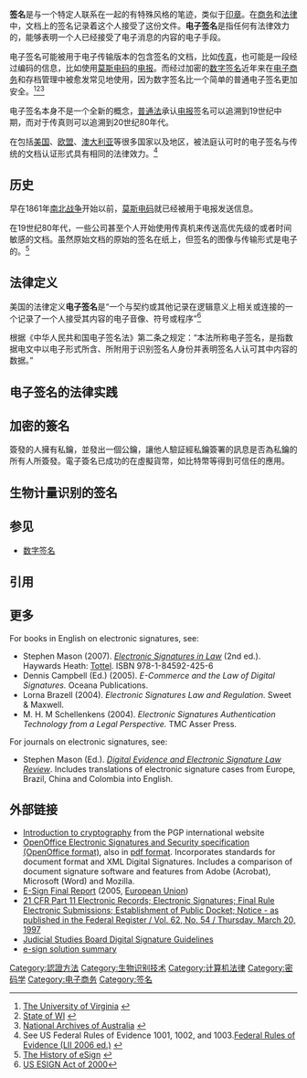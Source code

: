 {{Expand|time=2017-06-25T18:56:31+00:00}}
{{noteTA
|G1=IT
}}

'''签名'''是与一个特定人联系在一起的有特殊风格的笔迹，类似于[[印章|印章]]。在[[商务|商务]]和[[法律|法律]]中，文档上的签名记录着这个人接受了这份文件。'''电子签名'''是指任何有法律效力的，能够表明一个人已经接受了电子消息的内容的电子手段。

电子签名可能被用于电子传输版本的包含签名的文档，比如[[传真|传真]]，也可能是一段经过编码的信息，比如使用[[莫斯电码|莫斯电码]]的[[电报|电报]]。而经过加密的[[数字签名|数字签名]]近年来在[[电子商务|电子商务]]和存档管理中被愈发常见地使用，因为数字签名比一个简单的普通电子签名更加安全。<ref>[http://www.itc.virginia.edu/virginia.edu/fall00/digsigs/home.html The University of Virginia] {{webarchive|url=https://web.archive.org/web/20090302095310/http://www.itc.virginia.edu/virginia.edu/fall00/digsigs/home.html |date=2009-03-02 }}</ref><ref>[http://enterprise.state.wi.us/home/strategic/esig.htm State of WI] {{webarchive|url=https://web.archive.org/web/20060925104000/http://enterprise.state.wi.us/home/strategic/esig.htm |date=2006-09-25 }}</ref><ref>[http://www.naa.gov.au/recordkeeping/er/Security/6-glossary.html National Archives of Australia] {{webarchive|url=https://web.archive.org/web/20060712004640/http://www.naa.gov.au/recordkeeping/er/Security/6-glossary.html |date=2006-07-12 }}</ref>

电子签名本身不是一个全新的概念，[[普通法|普通法]]承认[[电报|电报]]签名可以追溯到19世纪中期，而对于传真则可以追溯到20世纪80年代。

在包括[[美国|美国]]、[[欧盟|欧盟]]、[[澳大利亚|澳大利亚]]等很多国家以及地区，被法庭认可时的电子签名与传统的文档认证形式具有相同的法律效力。<ref>See US Federal Rules of Evidence 1001, 1002, and 1003.[http://www.law.cornell.edu/rules/fre/rules.htm#Rule1001 Federal Rules of Evidence (LII 2006 ed.)] {{Wayback|url=http://www.law.cornell.edu/rules/fre/rules.htm#Rule1001 |date=20111125142039 }}</ref>

==历史==
早在1861年[[南北战争|南北战争]]开始以前，[[莫斯电码|莫斯电码]]就已经被用于电报发送信息。

在19世纪80年代，一些公司甚至个人开始使用传真机来传送高优先级的或者时间敏感的文档。虽然原始文档的原始的签名在纸上，但签名的图像与传输形式是电子的。<ref name="ib">[http://www.isaacbowman.com/the-history-of-electronic-signature-laws The History of eSign] {{webarchive|url=https://web.archive.org/web/20150311072559/http://www.isaacbowman.com/the-history-of-electronic-signature-laws |date=2015-03-11 }}</ref>

==法律定义==
美国的法律定义'''电子签名'''是“一个与契约或其他记录在逻辑意义上相关或连接的一个记录了一个人接受其内容的电子音像、符号或程序”<ref name="US ESIGN Act of 2000">[http://frwebgate.access.gpo.gov/cgi-bin/getdoc.cgi?dbname=106_cong_public_laws&docid=f:publ229.106.pdf US ESIGN Act of 2000]</ref> 

根据《中华人民共和国电子签名法》第二条之规定：“本法所称电子签名，是指数据电文中以电子形式所含、所附用于识别签名人身份并表明签名人认可其中内容的数据。”
==电子签名的法律实践==

==加密的簽名==
簽發的人擁有私鑰，並發出一個公鑰，讓他人驗証經私鑰簽署的訊息是否為私鑰的所有人所簽發。電子簽名已成功的在虛擬貨幣，如比特幣等得到可信任的應用。

==生物计量识别的签名==

==参见==
* [[数字签名|数字签名]]

==引用==
<references/>

==更多==
For books in English on electronic signatures, see:
*Stephen Mason (2007). ''[https://web.archive.org/web/20100302044054/http://www.stephenmason.eu/books/electronic-signatures-in-law/ Electronic Signatures in Law]'' (2nd ed.). Haywards Heath: [http://www.tottelpublishing.com/ProductDetails/mcs/productID/880/groupID/3/categoryID/58/ Tottel]. ISBN 978-1-84592-425-6
*Dennis Campbell (Ed.) (2005). ''E-Commerce and the Law of Digital Signatures.'' Oceana Publications.
*Lorna Brazell (2004). ''Electronic Signatures Law and Regulation.'' Sweet & Maxwell.
*M. H. M Schellenkens (2004). ''Electronic Signatures Authentication Technology from a Legal Perspective.'' TMC Asser Press.

For journals on electronic signatures, see:
* Stephen Mason (Ed.).  ''[https://web.archive.org/web/20100324024852/http://www.deaeslr.org/ Digital Evidence and Electronic Signature Law Review]''. Includes translations of electronic signature cases from Europe, Brazil, China and Colombia into English.

==外部链接==
* [https://web.archive.org/web/20160303185104/http://www.pgpi.org/doc/guide/7.0/en/intro/ Introduction to cryptography] from the PGP international website
* [http://specs.openoffice.org/appwide/security/Electronic_Signatures_and_Security.sxw  OpenOffice Electronic Signatures and Security specification (OpenOffice format)]{{dead link|date=2018年5月 |bot=InternetArchiveBot |fix-attempted=yes }}, also in [http://bcn.boulder.co.us/~neal/i2/OpenOffice_Electronic_Signatures_and_Security.pdf pdf format]. Incorporates standards for document format and XML Digital  Signatures. Includes a comparison of document signature software and features from Adobe (Acrobat), Microsoft (Word) and Mozilla.
* [http://ec.europa.eu/information_society/eeurope/2005/all_about/security/electronic_sig_report.pdf E-Sign Final Report] {{Wayback|url=http://ec.europa.eu/information_society/eeurope/2005/all_about/security/electronic_sig_report.pdf |date=20121025224724 }} (2005, [[European_Union|European Union]])
* [http://www.fda.gov/ora/compliance_ref/part11/Frs/background/pt11finr.pdf 21 CFR Part 11 Electronic Records; Electronic Signatures; Final Rule Electronic Submissions; Establishment of Public Docket; Notice - as published in the Federal Register / Vol. 62, No. 54 / Thursday, March 20, 1997]
* [https://web.archive.org/web/20090408073109/http://www.jsboard.co.uk/publications/digisigs/index.htm Judicial Studies Board Digital Signature Guidelines]
* [http://www.signinghub.com/e-sign-documents.aspx e-sign solution summary]

{{Authority control}}
[[Category:認證方法|Category:認證方法]]
[[Category:生物识别技术|Category:生物识别技术]]
[[Category:计算机法律|Category:计算机法律]]
[[Category:密码学|Category:密码学]]
[[Category:电子商务|Category:电子商务]]
[[Category:签名|Category:签名]]